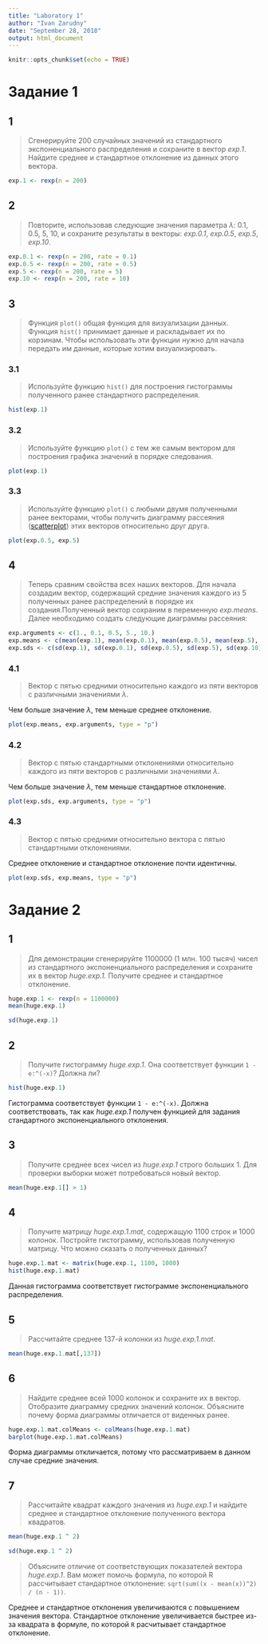 ```yaml
---
title: "Laboratory 1"
author: "Ivan Zarudny"
date: "September 28, 2018"
output: html_document
---
```


```r
knitr::opts_chunk$set(echo = TRUE)
```

# Задание 1

## 1
>Сгенерируйте 200 случайных значений из стандартного экспоненциального распределения и сохраните в вектор
_exp.1_. Найдите среднее и стандартное отклонение из данных этого вектора.

```r
exp.1 <- rexp(n = 200)
```

## 2
>Повторите, использовав следующие значения параметра $\lambda$: 0.1, 0.5, 5, 10, и сохраните результаты в векторы: _exp.0.1_, _exp.0.5_, _exp.5_, _exp.10_.

```r
exp.0.1 <- rexp(n = 200, rate = 0.1)
exp.0.5 <- rexp(n = 200, rate = 0.5)
exp.5 <- rexp(n = 200, rate = 5)
exp.10 <- rexp(n = 200, rate = 10)
```

## 3
>Функция ``plot()`` общая функция для визуализации данных. Функция ``hist()`` принимает данные и раскладывает их по корзинам. Чтобы использовать эти функции нужно для начала передать им данные, которые хотим визуализировать.

### 3.1
>Используйте функцию ``hist()`` для построения гистограммы полученного ранее стандартного распределения.

```r
hist(exp.1)
```

### 3.2
>Используйте функцию ``plot()`` с тем же самым вектором для построения графика значений в порядке следования.

```r
plot(exp.1)
```

### 3.3
>Используйте функцию ``plot()`` с любыми двумя полученными ранее векторами, чтобы получить диаграмму рассеяния ([scatterplot](https://www.mathsisfun.com/data/scatter-xy-plots.html)) этих векторов относительно друг друга.

```r
plot(exp.0.5, exp.5)
```

## 4
>Теперь сравним свойства всех наших векторов. Для начала создадим вектор,
содержащий средние значения каждого из 5 полученных ранее распределений в порядке их создания.Полученный вектор сохраним в переменную _exp.means_. Далее необходимо создать следующие диаграммы рассеяния:

```r
exp.arguments <- c(1., 0.1, 0.5, 5., 10.)
exp.means <- c(mean(exp.1), mean(exp.0.1), mean(exp.0.5), mean(exp.5), mean(exp.10))
exp.sds <- c(sd(exp.1), sd(exp.0.1), sd(exp.0.5), sd(exp.5), sd(exp.10))
```

### 4.1
>Вектор с пятью средними относительно каждого из пяти векторов с различными значениями $\lambda$.

Чем больше значение $\lambda$, тем меньше среднее отклонение.

```r
plot(exp.means, exp.arguments, type = "p")
```

### 4.2
>Вектор с пятью стандартными отклонениями относительно каждого из пяти векторов с различными значениями $\lambda$.

Чем больше значение $\lambda$, тем меньше стандартное отклонение.

```r
plot(exp.sds, exp.arguments, type = "p")
```

### 4.3
>Вектор с пятью средними относительно вектора с пятью стандартными отклонениями.

Среднее отклонение и стандартное отклонение почти идентичны.

```r
plot(exp.sds, exp.means, type = "p")
```

# Задание 2

## 1
>Для демонстрации сгенерируйте 1100000 (1 млн. 100 тысяч) чисел из стандартного экспоненциального распределения и сохраните их в вектор _huge.exp.1_. Получите среднее и стандартное отклонение.

```r
huge.exp.1 <- rexp(n = 1100000)
mean(huge.exp.1)
```

```r
sd(huge.exp.1)
```

## 2
>Получите гистограмму _huge.exp.1_. Она соответствует функции ``1 - e:^(-x)``? Должна ли?

```r
hist(huge.exp.1)
```

Гистограмма соответствует функции ``1 - e:^(-x)``. Должна соответствовать, так как _huge.exp.1_ получен функцией для задания стандартного экспоненциального отклонения.

## 3
>Получите среднее всех чисел из _huge.exp.1_ строго больших 1. Для проверки выборки может потребоваться новый вектор.

```r
mean(huge.exp.1[] > 1)
```

## 4
>Получите матрицу _huge.exp.1.mat_, содержащую 1100 строк и 1000 колонок. Постройте гистограмму, использовав полученную матрицу. Что можно сказать о полученных данных?

```r
huge.exp.1.mat <- matrix(huge.exp.1, 1100, 1000)
hist(huge.exp.1.mat)
```

Данная гистограмма соответствует гистограмме экспоненциального распределения.

## 5
>Рассчитайте среднее 137-й колонки из _huge.exp.1.mat_.

```r
mean(huge.exp.1.mat[,137])
```

## 6
>Найдите среднее всей 1000 колонок и сохраните их в вектор. Отобразите диаграмму средних значений колонок. Объясните почему форма диаграммы отличается от виденных ранее.

```r
huge.exp.1.mat.colMeans <- colMeans(huge.exp.1.mat)
barplot(huge.exp.1.mat.colMeans)
```

Форма диаграммы откличается, потому что рассматриваем в данном случае средние значения.

## 7
>Рассчитайте квадрат каждого значения из _huge.exp.1_ и найдите среднее и стандартное отклонение полученного вектора квадратов.

```r
mean(huge.exp.1 ^ 2)
```

```r
sd(huge.exp.1 ^ 2)
```

>Объясните отличие от соответствующих показателей вектора _huge.exp.1_. Вам может помочь формула, по которой R рассчитывает стандартное отклонение: ``sqrt(sum((x - mean(x))^2) / (n - 1))``.

Среднее и стандартное отклонения увеличиваются с повышением значения вектора. Стандартное отклонение увеличивается быстрее из-за квадрата в формуле, по которой `R` расчитывает стандартное отклонение.
